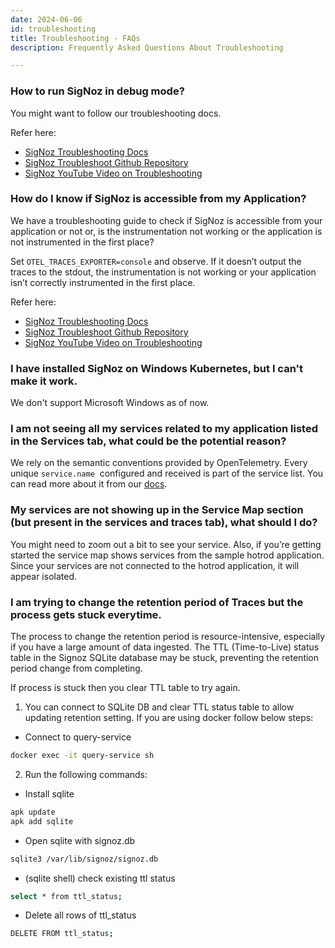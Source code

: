 ```yaml
---
date: 2024-06-06
id: troubleshooting
title: Troubleshooting - FAQs
description: Frequently Asked Questions About Troubleshooting

---
```


### How to run SigNoz in debug mode?

You might want to follow our troubleshooting docs.

Refer here:

- [SigNoz Troubleshooting Docs](https://signoz.io/docs/install/troubleshooting/)
- <a href="https://github.com/SigNoz/troubleshoot" rel="noopener noreferrer nofollow" target="_blank">SigNoz Troubleshoot Github Repository</a>
- <a href="https://www.youtube.com/watch?v=Y7OkvmuTRQ8" rel="noopener noreferrer nofollow" target="_blank">SigNoz YouTube Video on Troubleshooting</a>

### How do I know if SigNoz is accessible from my Application?

We have a troubleshooting guide to check if  SigNoz is accessible from your application or not or, is the instrumentation not working or the application is not instrumented in the first place?

Set `OTEL_TRACES_EXPORTER=console` and observe. If it doesn’t output the traces to the stdout, the instrumentation is not working or your application isn’t correctly instrumented in the first place.

Refer here:

- [SigNoz Troubleshooting Docs](https://signoz.io/docs/install/troubleshooting/#kubernetes)
- <a href="https://github.com/SigNoz/troubleshoot" rel="noopener noreferrer nofollow" target="_blank">SigNoz Troubleshoot Github Repository</a>
- <a href="https://www.youtube.com/watch?v=Y7OkvmuTRQ8" rel="noopener noreferrer nofollow" target="_blank">SigNoz YouTube Video on Troubleshooting</a>

### I have installed SigNoz on Windows Kubernetes, but I can't make it work.

We don't support Microsoft Windows as of now.

### I am not seeing all my services related to my application listed in the Services tab, what could be the potential reason?

We rely on the semantic conventions provided by OpenTelemetry. Every unique `service.name`
 configured and received is part of the service list. You can read more about it from our [docs](https://signoz.io/docs/userguide/metrics/#open-the-services-section).


### My services are not showing up in the Service Map section (but present in the services and traces tab), what should I do?

You might need to zoom out a bit to see your service. Also, if you’re getting started the service map shows services from the sample hotrod application. Since your services are not connected to the hotrod application, it will appear isolated.

### I am trying to change the retention period of Traces but the process gets stuck everytime.

The process to change the retention period is resource-intensive, especially if you have a large amount of data ingested. The TTL (Time-to-Live) status table in the Signoz SQLite database may be stuck, preventing the retention period change from completing.

If process is stuck then you clear TTL table to try again.

1. You can connect to SQLite DB and clear TTL status table to allow updating retention setting. If you are using docker follow below steps:

- Connect to query-service
```bash
docker exec -it query-service sh
```

2. Run the following commands:
- Install sqlite
```bash
apk update
apk add sqlite
```

- Open sqlite with signoz.db
```bash
sqlite3 /var/lib/signoz/signoz.db
```

- (sqlite shell) check existing ttl status
```bash
select * from ttl_status;
```

- Delete all rows of ttl_status
```bash
DELETE FROM ttl_status;
```
